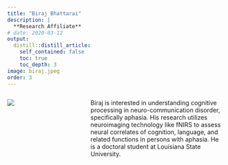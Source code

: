 ```yaml
---
title: "Biraj Bhattarai"
description: |
  **Research Affiliate** 
# date: 2020-03-12
output:
  distill::distill_article:
    self_contained: false
    toc: true
    toc_depth: 3
image: biraj.jpeg
order: 3
---
```


:::: {.columns}

::: {.column width="23.9%"}
![](biraj.jpeg)
:::

::: {.column width="3%"}
<!-- empty space between image and text -->
:::

::: {.column width="60%"}
Biraj is interested in understanding cognitive processing in neuro-communication disorder, specifically aphasia. His research utilizes neuroimaging technology like fNIRS to assess neural correlates of cognition, language, and related functions in persons with aphasia.
He is a doctoral student at Louisiana State University.
:::

::::

